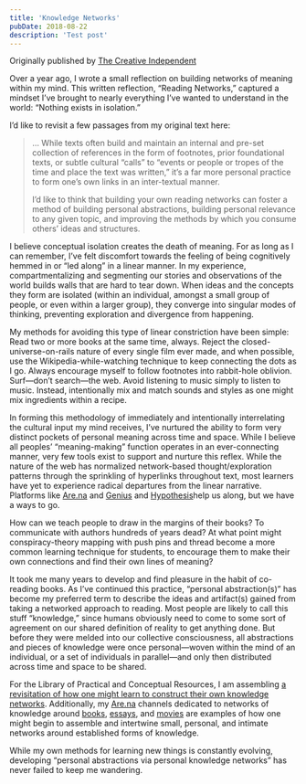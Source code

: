 ```yaml
---
title: 'Knowledge Networks'
pubDate: 2018-08-22
description: 'Test post'
---
```


Originally published by [The Creative Independent](https://thecreativeindependent.com/people/on-building-knowledge-networks-through-wandering/)

Over a year ago, I wrote a small reflection on building networks of meaning within my mind. This written reflection, “Reading Networks,” captured a mindset I’ve brought to nearly everything I’ve wanted to understand in the world: “Nothing exists in isolation.”

I’d like to revisit a few passages from my original text here:
> … While texts often build and maintain an internal and pre-set collection of references in the form of footnotes, prior foundational texts, or subtle cultural “calls” to “events or people or tropes of the time and place the text was written,” it’s a far more personal practice to form one’s own links in an inter-textual manner.
>
> I’d like to think that building your own reading networks can foster a method of building personal abstractions, building personal relevance to any given topic, and improving the methods by which you consume others’ ideas and structures.


I believe conceptual isolation creates the death of meaning. For as long as I can remember, I’ve felt discomfort towards the feeling of being cognitively hemmed in or “led along” in a linear manner. In my experience, compartmentalizing and segmenting our stories and observations of the world builds walls that are hard to tear down. When ideas and the concepts they form are isolated (within an individual, amongst a small group of people, or even within a larger group), they converge into singular modes of thinking, preventing exploration and divergence from happening.

My methods for avoiding this type of linear constriction have been simple: Read two or more books at the same time, always. Reject the closed-universe-on-rails nature of every single film ever made, and when possible, use the Wikipedia-while-watching technique to keep connecting the dots as I go. Always encourage myself to follow footnotes into rabbit-hole oblivion. Surf—don’t search—the web. Avoid listening to music simply to listen to music. Instead, intentionally mix and match sounds and styles as one might mix ingredients within a recipe.

In forming this methodology of immediately and intentionally interrelating the cultural input my mind receives, I’ve nurtured the ability to form very distinct pockets of personal meaning across time and space. While I believe all peoples’ “meaning-making” function operates in an ever-connecting manner, very few tools exist to support and nurture this reflex. While the nature of the web has normalized network-based thought/exploration patterns through the sprinkling of hyperlinks throughout text, most learners have yet to experience radical departures from the linear narrative. Platforms like [Are.na](https://www.are.na/) and [Genius](https://genius.com/) and [Hypothesis](https://hypothes.is/)help us along, but we have a ways to go.

How can we teach people to draw in the margins of their books? To communicate with authors hundreds of years dead? At what point might conspiracy-theory mapping with push pins and thread become a more common learning technique for students, to encourage them to make their own connections and find their own lines of meaning?

It took me many years to develop and find pleasure in the habit of co-reading books. As I’ve continued this practice, “personal abstraction(s)” has become my preferred term to describe the ideas and artifact(s) gained from taking a networked approach to reading. Most people are likely to call this stuff “knowledge,” since humans obviously need to come to some sort of agreement on our shared definition of reality to get anything done. But before they were melded into our collective consciousness, all abstractions and pieces of knowledge were once personal—woven within the mind of an individual, or a set of individuals in parallel—and only then distributed across time and space to be shared.

For the Library of Practical and Conceptual Resources, I am assembling [a revisitation of how one might learn to construct their own knowledge networks](https://www.are.na/the-creative-independent-1522276020/on-building-knowledge-networks). Additionally, my [Are.na](http://Are.na) channels dedicated to networks of knowledge around [books](https://www.are.na/edouard-u/reading-networks), [essays](https://www.are.na/edouard-u/essay-networks-2018), and [movies](https://www.are.na/edouard-u/cinema-networks) are examples of how one might begin to assemble and intertwine small, personal, and intimate networks around established forms of knowledge.

While my own methods for learning new things is constantly evolving, developing “personal abstractions via personal knowledge networks” has never failed to keep me wandering.